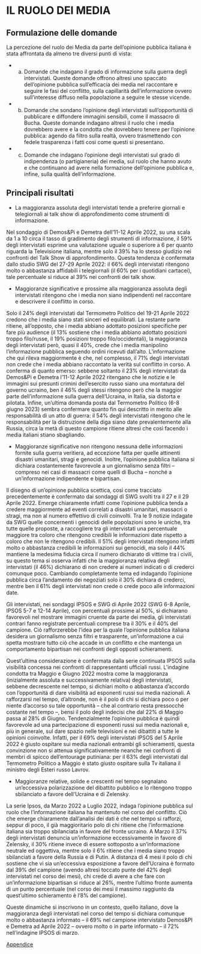#  IL RUOLO DEI MEDIA

## Formulazione delle domande 

La percezione del ruolo dei Media da parte dell’opinione pubblica italiana è stata affrontata da almeno tre diversi punti di vista:

* a) Domande che indagano il grado di informazione sulla guerra degli intervistati. Queste domande offrono altresì uno spaccato dell’opinione pubblica sull’efficacia dei media nel raccontare e seguire le fasi del conflitto, sulla capillarità dell’informazione ovvero sull’interesse diffuso nella popolazione a seguire le stesse vicende. 

* b) Domande che sondano l’opinione degli intervistati sull’opportunità di pubblicare e diffondere immagini sensibili, come il massacro di Bucha. Queste domande indagano altresì il ruolo che i media dovrebbero avere e la condotta che dovrebbero tenere per l’opinione pubblica: agendo da filtro sulla realtà, ovvero trasmettendo con fedele trasparenza i fatti così come questi si presentano. 

* c) Domande che indagano l’opinione degli intervistati sul grado di indipendenza (o partigianeria) dei media, sul ruolo che hanno avuto e che continuano ad avere nella formazione dell’opinione pubblica e, infine, sulla qualità dell’informazione. 

## Principali risultati

* La maggioranza assoluta degli intervistati tende a preferire giornali e telegiornali ai talk show di approfondimento come strumenti di informazione.

Nel sondaggio di Demos&Pi e Demetra dell’11-12 Aprile 2022, su una scala da 1 a 10 circa il tasso di gradimento degli strumenti di informazione, il 59% degli intervistati esprime una valutazione uguale o superiore a 6 per quanto riguarda la Televisione italiana, mentre solo il 39% ha lo stesso giudizio nei confronti del Talk Show di approfondimento. Questa tendenza è confermata dallo studio SWG del 27-29 Aprile 2022: il 66% degli intervistati ritengono molto o abbastanza affidabili i telegiornali (il 60% per i quotidiani cartacei), tale percentuale si riduce al 39% nei confronti dei talk show. 

* Maggioranze significative e prossime alla maggioranza assoluta degli intervistati ritengono che i media non siano indipendenti nel raccontare e descrivere il conflitto in corso. 

Solo il 24% degli intervistati dal Termometro Politico del 19-21 Aprile 2022 credono che i media siano stati sinceri ed equilibrati. La restante parte ritiene, all’opposto, che i media abbiano adottato posizioni specifiche per fare più audience (il 13% sostiene che i media abbiano adottato posizioni troppo filo/russe, il 19% posizioni troppo filo/occidentali), la maggioranza degli intervistati però, quasi il 40%, crede che i media manipolino l’informazione pubblica seguendo ordini ricevuti dall’alto. L’informazione che qui rileva maggiormente è che, nel complesso, il 71% degli intervistati non crede che i media abbiano raccontato la verità sul conflitto in corso. A conferma di quanto emerso: sebbene soltanto il 23% degli intervistati da Demos&Pi e Demetra l’11-12 Aprile 2022 ritengano che le notizie e le immagini sui presunti crimini dell’esercito russo siano una montatura del governo ucraino, ben il 46% degli stessi ritengono però che la maggior parte dell’informazione sulla guerra dell’Ucraina, in Italia, sia distorta e pilotata. Infine, un'ultima domanda posta dal Termometro Politico (6-8 giugno 2023) sembra confermare quanto fin qui descritto in merito alle responsabilità di un atto di guerra: il 54% degli intervistati ritengono che le responsabilità per la distruzione della diga siano date prevalentemente alla Russia, circa la metà di questo campione ritiene altresì che così facendo i media italiani stiano sbagliando.

* Maggioranze significative non ritengono nessuna delle informazioni fornite sulla guerra veritiera, ad eccezione fatta per quelle attinenti disastri umanitari, stragi e genocidi. Inoltre, l’opinione pubblica italiana si dichiara costantemente favorevole a un giornalismo senza filtri – compreso nei casi di massacri come quelli di Bucha – nonché a un’informazione indipendente e bipartisan. 

Il disegno di un’opinione pubblica scettica, così come tracciato precedentemente è confermato dai sondaggi di SWG svolti tra il 27 e il 29 Aprile 2022. Emerge chiaramente infatti come l’opinione pubblica tenda a credere maggiormente ad eventi correlati a disastri umanitari, massacri o stragi, ma non al numero effettivo di civili coinvolti. Tra le 9 notizie indagate da SWG quelle concernenti i genocidi delle popolazioni sono le uniche, tra tutte quelle proposte, a raccogliere tra gli intervistati una percentuale maggiore tra coloro che ritengono credibili le informazioni date rispetto a coloro che non le ritengono credibili. Il 51% degli intervistati ritengono infatti molto o abbastanza credibili le informazioni sui genocidi, ma solo il 44% mantiene la medesima fiducia circa il numero dichiarato di vittime tra i civili, su questo tema si osserva infatti che la maggioranza relativa degli intervistati (il 46%) dichiarano di non credere ai numeri indicati o di crederci comunque poco. Cambiando completamente tema ed indagando l’opinione pubblica circa l’andamento dei negoziati solo il 30% dichiara di crederci, mentre ben il 61% degli intervistati non crede o crede poco alle informazioni date. 

Gli intervistati, nei sondaggi IPSOS e SWG di Aprile 2022 (SWG 6-8 Aprile, IPSOS 5-7 e 12-14 Aprile), con percentuali prossime al 50%, si dichiarano favorevoli nel mostrare immagini cruente da parte dei media, gli intervistati contrari fanno registrate percentuali comprese tra il 30% e il 40% del campione. Ciò rafforzerebbe l’idea per la quale l’opinione pubblica italiana desidera un giornalismo senza filtri e trasparente, un’informazione a cui spetta mostrare tutto ciò che accade in un conflitto e che mantenga un comportamento bipartisan nei confronti degli opposti schieramenti.
 
Quest’ultima considerazione è confermata dalla serie continuata IPSOS sulla visibilità concessa nei confronti di rappresentanti ufficiali russi. L’indagine condotta tra Maggio e Giugno 2022 mostra come la maggioranza (inizialmente assoluta e successivamente relativa) degli intervistati, sebbene decrescente nel tempo, si dichiari molto o abbastanza d’accordo con l’opportunità di dare visibilità ad esponenti russi sui media nazionali. A rafforzarsi nel tempo, d’altronde, non è il polo di chi si dichiara poco o per niente d’accorso su tale opportunità – che al contrario resta pressocché costante nel tempo –, bensì il polo degli indecisi che dal 22% di Maggio passa al 28% di Giugno.
Tendenzialmente l’opinione pubblica è quindi favorevole ad una partecipazione di esponenti russi sui media nazionali e, più in generale, sul dare spazio nelle televisioni e nei dibattiti a tutte le opinioni coinvolte. Infatti, per il 69% degli intervistati IPSOS del 5 Aprile 2022 è giusto ospitare sui media nazionali entrambi gli schieramenti, questa convinzione non si attenua significativamente neanche nei confronti di membri di spicco dell’entourage putiniana: per il 63% degli intervistati dal Termometro Politico a Maggio è stato giusto ospitare sulla Tv italiana il ministro degli Esteri russo Lavrov.

* Maggioranze relative, solide e crescenti nel tempo segnalano un’eccessiva polarizzazione del dibattito pubblico e lo ritengono troppo sbilanciato a favore dell’Ucraina e di Zelensky.

La serie Ipsos, da Marzo 2022 a Luglio 2022, indaga l’opinione pubblica sul ruolo che l’informazione italiana ha mantenuto nel corso del conflitto. Ciò che emerge chiaramente dall’analisi dei dati è che nel tempo si rafforzi, seppur di poco, il già maggioritario polo di chi ritiene che l’informazione italiana sia troppo sbilanciata in favore del fronte ucraino. A Marzo il 37% degli intervistati denuncia un’informazione eccessivamente in favore di Zelensky, il 30% ritiene invece di essere sottoposto a un’informazione neutrale ed oggettiva, mentre solo il 6% ritiene che i media siano troppo sbilanciati a favore della Russia e di Putin. A distanza di 4 mesi il polo di chi sostiene che vi sia un’eccessiva esposizione a favore dell’Ucraina è formato dal 39% del campione (avendo altresì toccato punte del 42% degli intervistati nel corso dei mesi), chi crede di avere a che fare con un’informazione bipartisan si riduce al 26%, mentre l’ultimo fronte aumenta di un punto percentuale (nel corso dei mesi il massimo raggiunto da quest’ultimo schieramento è l’8% del campione).

Queste dinamiche si inscrivono in un contesto, quello italiano, dove la maggioranza degli intervistati nel corso del tempo si dichiara comunque molto o abbastanza informato – il 69% nel campione intervistato Demos&PI e Demetra ad Aprile 2022 – ovvero molto o in parte informato – il 72% nell’indagine IPSOS di marzo.

[Appendice](https://github.com/LucianaFazio/Ucrania/blob/main/PDF_Appendice/VIII.%20Ruolo%20dei%20media.pdf)
